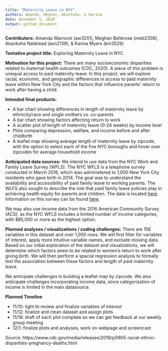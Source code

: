 ```yaml
---
title: "Maternity Leave in NYC"
authors: Amanda, Meghan, Akanksha, & Karina
date: November 5, 2020
output: github_document
---
```


**Contributors:** Amanda Warnock (aw3251), Meghan Bellerose (meb2308), Akanksha Nalatwad (asn2139), & Karina Myers (km3529) 


**Tentative project title:** Exploring Maternity Leave in NYC

**Motivation for this project:** There are many socioeconomic disparities related to maternal health outcomes (CDC, 2020). A piece of this problem is unequal access to paid maternity leave. In this project, we will explore racial, economic, and geographic differences in access to paid maternity leave within New York City and the factors that influence parents' return to work after having a child.

**Intended final products:**

  * A bar chart showing differences in length of maternity leave by ethnicity/race and single mothers vs. co-parents
  * A bar chart showing factors affecting return to work
  * A scatter plot of length of maternity leave (0-24 weeks) by income level
  * Plots comparing depression, welfare, and income before and after childbirth
  * A leaflet map showing average length of maternity leave by zipcode, with the option to select each of the five NYC boroughs and hover over zipcodes for average household income

**Anticipated data sources:** We intend to use data from the NYC Work and Family Leave Survey (WFLS). The NYC WFLS is a telephone survey conducted in March 2016, which was administered to 1,000 New York City residents who gave birth in 2014. The goal was to understand the availability and accessibility of paid family leave to working parents. The WLFS also sought to describe the role that paid family leave policies play in achieving health equity for parents and children. The data is located [here](https://data.cityofnewyork.us/Health/New-York-City-Work-and-Family-Leave-Survey-WFLS-20/grnn-mvqe). Information on this survey can be found [here](https://www1.nyc.gov/assets/doh/downloads/pdf/hca/paid-family-leave-report1.pdf). 

We may also use income data from the 2016 American Community Survey (ACS), as the NYC WFLS includes a limited number of income categories, with $85,000 or more as the highest option.

**Planned analyses / visualizations / coding challenges:** There are 156 variables in this dataset and over 1,000 rows. We will first filter for variables of interest, apply more intuitive variable names, and exclude missing data. Based on our initial exploration of the dataset and visualizations, we will determine which factors seem to be related to women's return to work after giving birth. We will then perform a spacial regression analysis to formally test the association between these factors and length of paid maternity leave.

We anticipate challenges in building a leaflet map by zipcode. We also anticipate challenges incorporating income data, since categorization of income is limited in the main datasource.


**Planned Timeline**

  * 11/10: light lit-review and finalize variables of interest
  * 11/12: finalize and clean dataset and assign plots
  * 11/19: draft of each plot complete so we can get feedback at our weekly group meeting
  * 12/1: finalize plots and analyses, work on webpage and screencast


Source: 
https://www.cdc.gov/media/releases/2019/p0905-racial-ethnic-disparities-pregnancy-deaths.html
